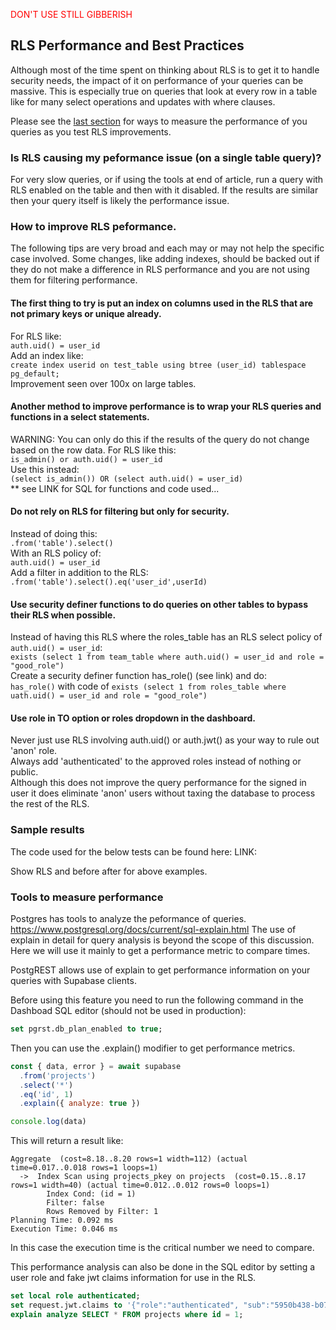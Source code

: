 <span style="color:red">DON'T USE STILL GIBBERISH</span>


## RLS Performance and Best Practices

Although most of the time spent on thinking about RLS is to get it to handle security needs, the impact of it on performance
of your queries can be massive.
This is especially true on queries that look at every row in a table like for many select operations and updates with where clauses.

Please see the [last section](#tools-to-measure-performance) for ways to measure the performance of you queries as you test RLS improvements.

### Is RLS causing my peformance issue (on a single table query)?

For very slow queries, or if using the tools at end of article, run a query with RLS enabled on the table and then with it disabled.  If the results are similar then your query itself is likely the performance issue.

### How to improve RLS peformance.

The following tips are very broad and each may or may not help the specific case involved.  Some changes, like adding indexes, should be backed out if they do not make a difference in RLS performance and you are not using them for filtering performance.

#### The first thing to try is put an index on columns used in the RLS that are not primary keys or unique already.  
For RLS like:  
`auth.uid() = user_id`  
Add an index like:  
`create index userid on test_table using btree (user_id) tablespace pg_default;`  
Improvement seen over 100x on large tables.

#### Another method to improve performance is to wrap your RLS queries and functions in a select statements. 
WARNING:  You can only do this if the results of the query do not change based on the row data.
For RLS like this:  
`is_admin() or auth.uid() = user_id`  
Use this instead:  
`(select is_admin()) OR (select auth.uid() = user_id)`  
** see LINK for SQL for functions and code used...   

#### Do not rely on RLS for filtering but only for security.  
Instead of doing this:    
`.from('table').select()`     
With an RLS policy of:  
`auth.uid() = user_id`    
Add a filter in addition to the RLS:  
`.from('table').select().eq('user_id',userId)`

#### Use security definer functions to do queries on other tables to bypass their RLS when possible.    
Instead of having this RLS where the roles_table has an RLS select policy of `auth.uid() = user_id`:  
`exists (select 1 from team_table where auth.uid() = user_id and role = "good_role")`  
Create a security definer function has_role() (see link) and do:  
`has_role()` with code of `exists (select 1 from roles_table where uath.uid() = user_id and role = "good_role")`  

#### Use role in TO option or roles dropdown in the dashboard.  
Never just use RLS involving auth.uid() or auth.jwt() as your way to rule out 'anon' role.    
Always add 'authenticated' to the approved roles instead of nothing or public.  
Although this does not improve the query performance for the signed in user it does
eliminate 'anon' users without taxing the database to process the rest of the RLS.

### Sample results

The code used for the below tests can be found here: LINK:

Show RLS and before after for above examples.


### Tools to measure performance

Postgres has tools to analyze the peformance of queries.  https://www.postgresql.org/docs/current/sql-explain.html
The use of explain in detail for query analysis is beyond the scope of this discussion.
Here we will use it mainly to get a performance metric to compare times.

PostgREST allows use of explain to get performance information on your queries with Supabase clients.

Before using this feature you need to run the following command in the Dashboad SQL editor (should not be used in production):
```sql
set pgrst.db_plan_enabled to true;
```
Then you can use the .explain() modifier to get performance metrics.
```js
const { data, error } = await supabase
  .from('projects')
  .select('*')
  .eq('id', 1)
  .explain({ analyze: true })

console.log(data)
```
This will return a result like:
```
Aggregate  (cost=8.18..8.20 rows=1 width=112) (actual time=0.017..0.018 rows=1 loops=1)
  ->  Index Scan using projects_pkey on projects  (cost=0.15..8.17 rows=1 width=40) (actual time=0.012..0.012 rows=0 loops=1)
        Index Cond: (id = 1)
        Filter: false
        Rows Removed by Filter: 1
Planning Time: 0.092 ms
Execution Time: 0.046 ms
```
In this case the execution time is the critical number we need to compare.

This performance analysis can also be done in the SQL editor by setting a user role and fake jwt claims information for use in the RLS.

```SQL
set local role authenticated;
set request.jwt.claims to '{"role":"authenticated", "sub":"5950b438-b07c-4012-8190-6ce79e4bd8e5"}';
explain analyze SELECT * FROM projects where id = 1;
```





